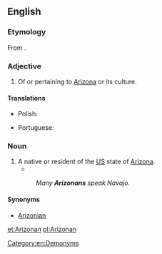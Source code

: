 ==English==

===Etymology===
From {{suffix|Arizona|an|alt1=Arizon(a)|lang=en}}.

===Adjective===
{{en-adj|-}}

# Of or pertaining to [[Arizona]] or its culture.

====Translations====
{{trans-top|of or pertaining to Arizona}}
* Polish: {{t|pl|arizoński|m}}
{{trans-mid}}
* Portuguese: {{t|pt|arizonense}}
{{trans-bottom}}

===Noun===
{{en-noun}}

# A native or resident of the [[US]] state of [[Arizona]].
#* {{quote-news |year=2009 |date=May 21 |author=Stephen Des Georges |title=Oral history class preserves history, promotes community |work=[[w:Arizona State University|Arizona State University]] |url=http://asunews.asu.edu/node/8453
|passage=There is a great value and even a life lesson in the story of a native '''Arizonan'''.}}
#: ''Many '''Arizonans''' speak Navajo.''

====Synonyms====
* [[Arizonian]]

[[Category:en:Demonyms]]

[[et:Arizonan]]
[[pl:Arizonan]]